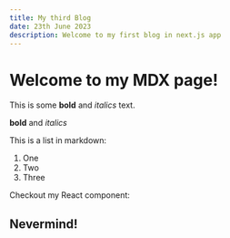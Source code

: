 ```yaml
---
title: My third Blog
date: 23th June 2023
description: Welcome to my first blog in next.js app
---
```


# Welcome to my MDX page!

This is some **bold** and _italics_ text.

**bold** and _italics_

This is a list in markdown:

1. One
2. Two
3. Three

Checkout my React component:

## Nevermind!
